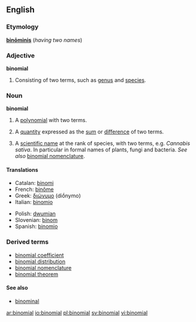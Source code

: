 {{wikipedia}}
==English==
===Etymology===
{{L.}} '''[[binominis|binōminis]]''' (''having two names'')
===Adjective===
'''binomial''' 
# Consisting of two terms, such as [[genus]] and [[species]].

===Noun===
'''binomial'''
# {{algebra}} A [[polynomial]] with two terms.
# {{algebra}} A [[quantity]] expressed as the [[sum]] or [[difference]] of two terms.
# {{biology}} A [[scientific name]] at the rank of species, with two terms,  e.g. ''Cannabis sativa''. In particular in formal names of plants, fungi and bacteria. ''See also'' [[binomial nomenclature]].

====Translations====
{{top}}
*Catalan: [[binomi]] {{m}}
*French: [[binôme]] {{m}}
*Greek: [[διώνυμο]] (diṓnymo) {{m}}
*Italian: [[binomio]] {{m}}
{{mid}}
*Polish: [[dwumian]] {{m}}
*Slovenian: [[binom]] {{m}}
*Spanish: [[binomio]] {{m}}
{{bottom}}

===Derived terms===
*[[binomial coefficient]]
*[[binomial distribution]]
*[[binomial nomenclature]]
*[[binomial theorem]]

====See also====
*[[binominal]]

[[ar:binomial]]
[[io:binomial]]
[[pl:binomial]]
[[sv:binomial]]
[[vi:binomial]]